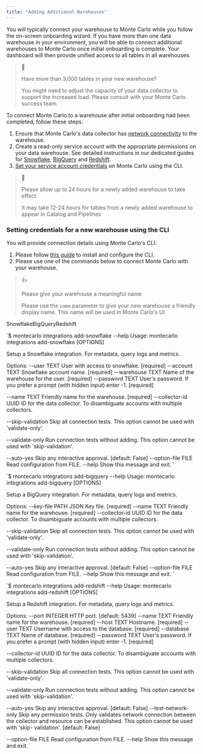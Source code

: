 ```yaml
---
title: "Adding Additional Warehouses"
---
```


You will typically connect your warehouse to Monte Carlo while you follow the on-screen onboarding wizard. If you have more than one data warehouse in your environment, you will be able to connect additional warehouses to Monte Carlo once initial onboarding is complete. Your dashboard will then provide unified access to all tables in all warehouses.

> 📘
> 
> Have more than 3,000 tables in your new warehouse?
> 
> You might need to adjust the capacity of your data collector to support the increased load. Please consult with your Monte Carlo success team.

To connect Monte Carlo to a warehouse after initial onboarding had been completed, follow these steps:

1. Ensure that Monte Carlo's data collector has [network connectivity](/docs/network-connectivity) to the warehouse.
2. Create a read-only service account with the appropriate permissions on your data warehouse. See detailed instructions in our dedicated guides for [Snowflake](/docs/snowflake), [BigQuery](/docs/bigquery) and [Redshift](/docs/redshift).
3. [Set your service account credentials](/docs/adding-another-warehouse#providing-service-account-credentials-to-monte-carlo) on Monte Carlo using the CLI.

> 📘
> 
> Please allow up to 24 hours for a newly added warehouse to take effect
> 
> It may take 12-24 hours for tables from a newly added warehouse to appear in Catalog and Pipelines

### Setting credentials for a new warehouse using the CLI

You will provide connection details using Monte Carlo's CLI: 

1. Please follow [this guide](/docs/using-the-cli) to install and configure the CLI.
2. Please use one of the commands below to connect Monte Carlo with your warehouse.

> 👍
> 
> Please give your warehouse a meaningful name
> 
> Please use the `name` parameter to give your new warehouse a friendly display name. This name will be used in Monte Carlo's UI.

SnowflakeBigQueryRedshift

`$ montecarlo integrations add-snowflake --help
Usage: montecarlo integrations add-snowflake [OPTIONS]

  Setup a Snowflake integration. For metadata, query logs and metrics.

Options:
  --user TEXT          User with access to snowflake.  [required]
  --account TEXT       Snowflake account name.  [required]
  --warehouse TEXT     Name of the warehouse for the user.  [required]
  --password TEXT      User's password. If you prefer a prompt (with hidden
                       input) enter -1.  [required]

  --name TEXT          Friendly name for the warehouse.  [required]
  --collector-id UUID  ID for the data collector. To disambiguate accounts
                       with multiple collectors.

  --skip-validation    Skip all connection tests. This option cannot be used
                       with 'validate-only'.

  --validate-only      Run connection tests without adding. This option cannot
                       be used with 'skip-validation'.

  --auto-yes           Skip any interactive approval.  [default: False]
  --option-file FILE   Read configuration from FILE.
  --help               Show this message and exit.
`

`$ montecarlo integrations add-bigquery --help
Usage: montecarlo integrations add-bigquery [OPTIONS]

  Setup a BigQuery integration. For metadata, query logs and metrics.

Options:
  --key-file PATH      JSON Key file.  [required]
  --name TEXT          Friendly name for the warehouse.  [required]
  --collector-id UUID  ID for the data collector. To disambiguate accounts
                       with multiple collectors.

  --skip-validation    Skip all connection tests. This option cannot be used
                       with 'validate-only'.

  --validate-only      Run connection tests without adding. This option cannot
                       be used with 'skip-validation'.

  --auto-yes           Skip any interactive approval.  [default: False]
  --option-file FILE   Read configuration from FILE.
  --help               Show this message and exit.
`

`$ montecarlo integrations add-redshift --help
Usage: montecarlo integrations add-redshift [OPTIONS]

  Setup a Redshift integration. For metadata, query logs and metrics.

Options:
  --port INTEGER       HTTP port.  [default: 5439]
  --name TEXT          Friendly name for the warehouse.  [required]
  --host TEXT          Hostname.  [required]
  --user TEXT          Username with access to the database.  [required]
  --database TEXT      Name of database.  [required]
  --password TEXT      User's password. If you prefer a prompt (with hidden
                       input) enter -1.  [required]

  --collector-id UUID  ID for the data collector. To disambiguate accounts
                       with multiple collectors.

  --skip-validation    Skip all connection tests. This option cannot be used
                       with 'validate-only'.

  --validate-only      Run connection tests without adding. This option cannot
                       be used with 'skip-validation'.

  --auto-yes           Skip any interactive approval.  [default: False]
  --test-network-only  Skip any permission tests. Only validates network
                       connection between the collector and resource can be
                       established. This option cannot be used with 'skip-
                       validation'.  [default: False]

  --option-file FILE   Read configuration from FILE.
  --help               Show this message and exit.
`